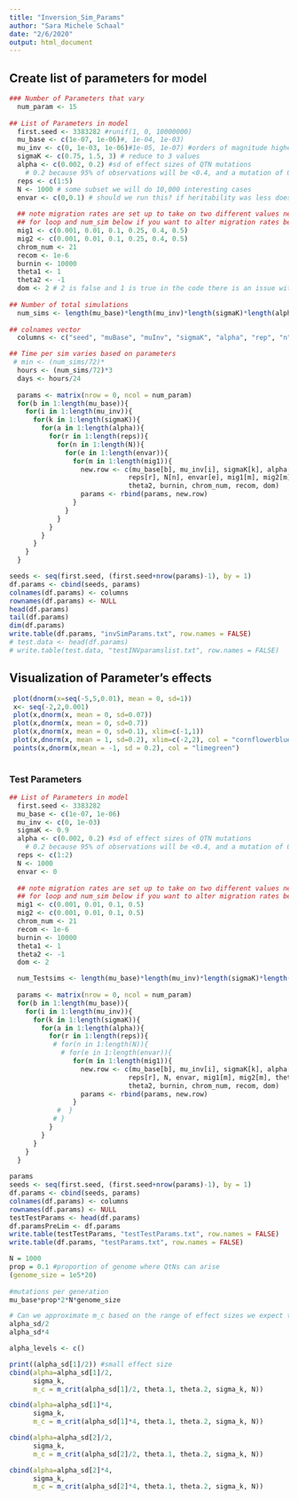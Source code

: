 ```yaml
---
title: "Inversion_Sim_Params"
author: "Sara Michele Schaal"
date: "2/6/2020"
output: html_document
---
```

## Create list of parameters for model
```r
### Number of Parameters that vary
  num_param <- 15
  
## List of Parameters in model
  first.seed <- 3383282 #runif(1, 0, 10000000)
  mu_base <- c(1e-07, 1e-06)#, 1e-04, 1e-03)
  mu_inv <- c(0, 1e-03, 1e-06)#1e-05, 1e-07) #orders of magnitude higher or lower than mu_base
  sigmaK <- c(0.75, 1.5, 3) # reduce to 3 values
  alpha <- c(0.002, 0.2) #sd of effect sizes of QTN mutations
    # 0.2 because 95% of observations will be <0.4, and a mutation of 0.5 in a homozygote will give 1.0 optimum
  reps <- c(1:5)
  N <- 1000 # some subset we will do 10,000 interesting cases
  envar <- c(0,0.1) # should we run this? if heritability was less does that impact do a subset! 
  
  ## note migration rates are set up to take on two different values need to edit 
  ## for loop and num_sim below if you want to alter migration rates between populations
  mig1 <- c(0.001, 0.01, 0.1, 0.25, 0.4, 0.5)
  mig2 <- c(0.001, 0.01, 0.1, 0.25, 0.4, 0.5)
  chrom_num <- 21
  recom <- 1e-6
  burnin <- 10000
  theta1 <- 1
  theta2 <- -1
  dom <- 2 # 2 is false and 1 is true in the code there is an issue with the letter F converting to FALSE
  
## Number of total simulations
  num_sims <- length(mu_base)*length(mu_inv)*length(sigmaK)*length(alpha)*length(reps)*length(N)*length(envar)*length(mig1)*length(recom)*length(burnin)*length(theta1)*length(theta2)*length(chrom_num)
  
## colnames vector
  columns <- c("seed", "muBase", "muInv", "sigmaK", "alpha", "rep", "n", "enVar", "mig1", "mig2", "theta1", "theta2", "burnin", "chromNum", "r", "dom")

## Time per sim varies based on parameters
 # min <- (num_sims/72)*
  hours <- (num_sims/72)*3
  days <- hours/24
  
  params <- matrix(nrow = 0, ncol = num_param)
  for(b in 1:length(mu_base)){
    for(i in 1:length(mu_inv)){
      for(k in 1:length(sigmaK)){
        for(a in 1:length(alpha)){
          for(r in 1:length(reps)){
            for(n in 1:length(N)){
              for(e in 1:length(envar)){
                for(m in 1:length(mig1)){
                  new.row <- c(mu_base[b], mu_inv[i], sigmaK[k], alpha[a],
                              reps[r], N[n], envar[e], mig1[m], mig2[m], theta1, 
                              theta2, burnin, chrom_num, recom, dom)
                  params <- rbind(params, new.row)
                }
              }
            }
          }
        }
      }
    }
  }

seeds <- seq(first.seed, (first.seed+nrow(params)-1), by = 1)
df.params <- cbind(seeds, params)
colnames(df.params) <- columns
rownames(df.params) <- NULL
head(df.params)
tail(df.params)
dim(df.params)
write.table(df.params, "invSimParams.txt", row.names = FALSE)
# test.data <- head(df.params)
# write.table(test.data, "testINVparamslist.txt", row.names = FALSE)

```

## Visualization of Parameter's effects
```r

 plot(dnorm(x=seq(-5,5,0.01), mean = 0, sd=1))
 x<- seq(-2,2,0.001)
 plot(x,dnorm(x, mean = 0, sd=0.07))
 plot(x,dnorm(x, mean = 0, sd=0.7))
 plot(x,dnorm(x, mean = 0, sd=0.1), xlim=c(-1,1))
 plot(x,dnorm(x, mean = 1, sd=0.2), xlim=c(-2,2), col = "cornflowerblue")
 points(x,dnorm(x,mean = -1, sd = 0.2), col = "limegreen")
 

```

### Test Parameters
```r
## List of Parameters in model
  first.seed <- 3383282 
  mu_base <- c(1e-07, 1e-06)
  mu_inv <- c(0, 1e-03) 
  sigmaK <- 0.9 
  alpha <- c(0.002, 0.2) #sd of effect sizes of QTN mutations
    # 0.2 because 95% of observations will be <0.4, and a mutation of 0.5 in a homozygote will give 1.0 optimum
  reps <- c(1:2)
  N <- 1000 
  envar <- 0
  
  ## note migration rates are set up to take on two different values need to edit 
  ## for loop and num_sim below if you want to alter migration rates between populations
  mig1 <- c(0.001, 0.01, 0.1, 0.5)
  mig2 <- c(0.001, 0.01, 0.1, 0.5)
  chrom_num <- 21
  recom <- 1e-6
  burnin <- 10000
  theta1 <- 1
  theta2 <- -1
  dom <- 2

  num_Testsims <- length(mu_base)*length(mu_inv)*length(sigmaK)*length(alpha)*length(reps)*length(N)*length(envar)*length(mig1)*length(recom)*length(burnin)*length(theta1)*length(theta2)*length(chrom_num)
  
  params <- matrix(nrow = 0, ncol = num_param)
  for(b in 1:length(mu_base)){
    for(i in 1:length(mu_inv)){
      for(k in 1:length(sigmaK)){
        for(a in 1:length(alpha)){
          for(r in 1:length(reps)){
           # for(n in 1:length(N)){
             # for(e in 1:length(envar)){
                for(m in 1:length(mig1)){
                  new.row <- c(mu_base[b], mu_inv[i], sigmaK[k], alpha[a],
                              reps[r], N, envar, mig1[m], mig2[m], theta1, 
                              theta2, burnin, chrom_num, recom, dom)
                  params <- rbind(params, new.row)
                }
            #  }
           # }
          }
        }
      }
    }
  }
  
params
seeds <- seq(first.seed, (first.seed+nrow(params)-1), by = 1)
df.params <- cbind(seeds, params)
colnames(df.params) <- columns
rownames(df.params) <- NULL
testTestParams <- head(df.params)
df.paramsPreLim <- df.params
write.table(testTestParams, "testTestParams.txt", row.names = FALSE)
write.table(df.params, "testParams.txt", row.names = FALSE)

```




```r
N = 1000
prop = 0.1 #proportion of genome where QtNs can arise
(genome_size = 1e5*20)
  
#mutations per generation
mu_base*prop*2*N*genome_size

# Can we approximate m_c based on the range of effect sizes we expect to arise?
alpha_sd/2
alpha_sd*4

alpha_levels <- c()

print((alpha_sd[1]/2)) #small effect size
cbind(alpha=alpha_sd[1]/2, 
      sigma_k, 
      m_c = m_crit(alpha_sd[1]/2, theta.1, theta.2, sigma_k, N))

cbind(alpha=alpha_sd[1]*4, 
      sigma_k, 
      m_c = m_crit(alpha_sd[1]*4, theta.1, theta.2, sigma_k, N))

cbind(alpha=alpha_sd[2]/2, 
      sigma_k, 
      m_c = m_crit(alpha_sd[2]/2, theta.1, theta.2, sigma_k, N))

cbind(alpha=alpha_sd[2]*4, 
      sigma_k, 
      m_c = m_crit(alpha_sd[2]*4, theta.1, theta.2, sigma_k, N))
```
